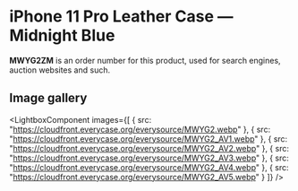 
# iPhone 11 Pro Leather Case — Midnight Blue

<Callout type='info' emoji='👉🏻'>**MWYG2ZM** is an order number for this product, used for search engines, auction websites and such.</Callout>

## Image gallery

<LightboxComponent
    images={[
      {
        src: "https://cloudfront.everycase.org/everysource/MWYG2.webp"
      },
      {
        src: "https://cloudfront.everycase.org/everysource/MWYG2_AV1.webp"
      },
      {
        src: "https://cloudfront.everycase.org/everysource/MWYG2_AV2.webp"
      },
      {
        src: "https://cloudfront.everycase.org/everysource/MWYG2_AV3.webp"
      },
      {
        src: "https://cloudfront.everycase.org/everysource/MWYG2_AV4.webp"
      },
      {
        src: "https://cloudfront.everycase.org/everysource/MWYG2_AV5.webp"
      }
    ]}
  />
